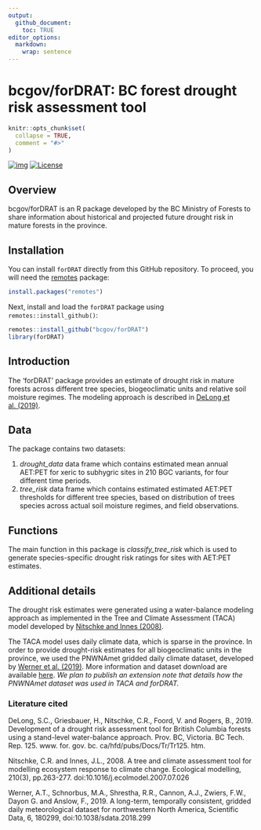 ```yaml
---
output: 
  github_document: 
    toc: TRUE
editor_options: 
  markdown: 
    wrap: sentence
---
```


```{=html}
<!--
Copyright 2024 Province of British Columbia

Licensed under the Apache License, Version 2.0 (the "License");
you may not use this file except in compliance with the License.
You may obtain a copy of the License at

http://www.apache.org/licenses/LICENSE-2.0

Unless required by applicable law or agreed to in writing, software distributed under the License is distributed on an "AS IS" BASIS,
WITHOUT WARRANTIES OR CONDITIONS OF ANY KIND, either express or implied.
See the License for the specific language governing permissions and limitations under the License.
-->
```
<!-- Edit the README.Rmd only!!! The README.md is generated automatically from README.Rmd. -->

# bcgov/forDRAT: BC forest drought risk assessment tool

```r
knitr::opts_chunk$set(
  collapse = TRUE,
  comment = "#>"
)
```


[![img](https://img.shields.io/badge/Lifecycle-Experimental-339999)](https://github.com/bcgov/repomountie/blob/master/doc/lifecycle-badges.md) [![License](https://img.shields.io/badge/License-Apache%202.0-blue.svg)](https://opensource.org/licenses/Apache-2.0)

## Overview

bcgov/forDRAT is an R package developed by the BC Ministry of Forests to share information about historical and projected future drought risk in mature forests in the province.  

## Installation

You can install `forDRAT` directly from this GitHub repository.
To proceed, you will need the [remotes](https://cran.r-project.org/package=remotes) package:

```r
install.packages("remotes")
```

Next, install and load the `forDRAT` package using `remotes::install_github()`:

```r
remotes::install_github("bcgov/forDRAT")
library(forDRAT)
```

## Introduction

The 'forDRAT' package provides an estimate of drought risk in mature forests across different tree species, biogeoclimatic units and relative soil moisture regimes.  The modeling approach is described in [DeLong et al. (2019)](https://www.for.gov.bc.ca/hfd/pubs/Docs/Tr/TR125.pdf).  

## Data
The package contains two datasets:

1. *drought_data* data frame which contains estimated mean annual AET:PET for xeric to subhygric sites in 210 BGC variants, for four different time periods.
2. *tree_risk* data frame which contains estimated estimated AET:PET thresholds for different tree species, based on distribution of trees species across actual soil moisture regimes, and field observations.  

## Functions
The main function in this package is *classify_tree_risk* which is used to generate species-specific drought risk ratings for sites with AET:PET estimates.

## Additional details

The drought risk estimates were generated using a water-balance modeling approach as implemented in the Tree and Climate Assessment (TACA) model developed by [Nitschke and Innes (2008)](https://www.sciencedirect.com/science/article/abs/pii/S0304380007004061?via%3Dihub).  

The TACA model uses daily climate data, which is sparse in the province.  In order to provide drought-risk estimates for all biogeoclimatic units in the province, we used the PNWNAmet gridded daily climate dataset, developed by [Werner et al. (2019)](https://www.nature.com/articles/sdata2018299).  More information and dataset download are available [here](https://www.pacificclimate.org/data/daily-gridded-meteorological-datasets).  *We plan to publish an extension note that details how the PNWNAmet dataset was used in TACA and forDRAT.*


### Literature cited

DeLong, S.C., Griesbauer, H., Nitschke, C.R., Foord, V. and Rogers, B., 2019. Development of a drought risk assessment tool for British Columbia forests using a stand-level water-balance approach. Prov. BC, Victoria. BC Tech. Rep. 125. www. for. gov. bc. ca/hfd/pubs/Docs/Tr/Tr125. htm.

Nitschke, C.R. and Innes, J.L., 2008. A tree and climate assessment tool for modelling ecosystem response to climate change. Ecological modelling, 210(3), pp.263-277. doi:10.1016/j.ecolmodel.2007.07.026

Werner, A.T., Schnorbus, M.A., Shrestha, R.R., Cannon, A.J., Zwiers, F.W., Dayon G. and Anslow, F., 2019. A long-term, temporally consistent, gridded daily meteorological dataset for northwestern North America, Scientific Data, 6, 180299, doi:10.1038/sdata.2018.299




